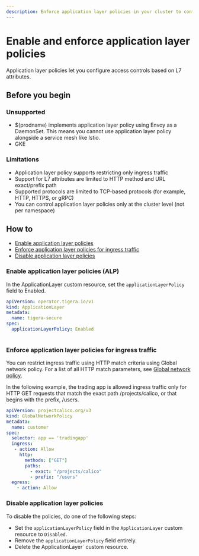```yaml
---
description: Enforce application layer policies in your cluster to configure access controls based on L7 attributes.
---
```


# Enable and enforce application layer policies

Application layer policies let you configure access controls based on L7 attributes. 

## Before you begin

### Unsupported
- $(prodname) implements application layer policy using Envoy as a DaemonSet. This means you cannot use application layer policy alongside a service mesh like Istio.
- GKE

### Limitations
- Application layer policy supports restricting only ingress traffic
- Support for L7 attributes are limited to HTTP method and URL exact/prefix path 
- Supported protocols are limited to TCP-based protocols (for example, HTTP, HTTPS, or gRPC)
- You can control application layer policies only at the cluster level (not per namespace) 

## How to
- [Enable application layer policies](#enable-application-layer-policies)
- [Enforce application layer policies for ingress traffic](#enforce-application-layer-policies-for-ingress-traffic)
- [Disable application layer policies](#disable-application-layer-policies)

### Enable application layer policies (ALP)
In the ApplicationLayer custom resource, set the `applicationLayerPolicy` field to Enabled.

```yaml                                                                                           
apiVersion: operator.tigera.io/v1
kind: ApplicationLayer
metadata:
  name: tigera-secure 
spec:
  applicationLayerPolicy: Enabled
  
```

### Enforce application layer policies for ingress traffic

You can restrict ingress traffic using HTTP match criteria using Global network policy. 
For a list of all HTTP match parameters, see [Global network policy](/reference/resources/globalnetworkpolicy.mdx).

In the following example, the trading app is allowed ingress traffic only for HTTP GET requests that match the exact path /projects/calico, or that begins with the prefix, /users.

```yaml
apiVersion: projectcalico.org/v3
kind: GlobalNetworkPolicy
metadata:
  name: customer
spec:
  selector: app == 'tradingapp'
  ingress:
   - action: Allow
     http:
       methods: ["GET"]
       paths:
         - exact: "/projects/calico"
         - prefix: "/users"
  egress:
    - action: Allow
```
### Disable application layer policies

To disable the policies, do one of the following steps:
 - Set the `applicationLayerPolicy` field in the `ApplicationLayer` custom resource to `Disabled`.
 - Remove the `applicationLayerPolicy` field entirely.
 - Delete the ApplicationLayer` custom resource.
